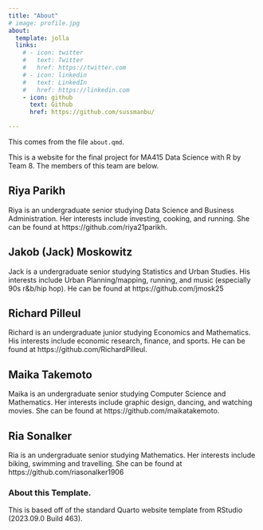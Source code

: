 ```yaml
---
title: "About"
# image: profile.jpg
about:
  template: jolla
  links:
    # - icon: twitter
    #   text: Twitter
    #   href: https://twitter.com
    # - icon: linkedin
    #   text: LinkedIn
    #   href: https://linkedin.com
    - icon: github
      text: Github
      href: https://github.com/sussmanbu/

---
```



This comes from the file `about.qmd`.

This is a website for the final project for MA415 Data Science with R by Team 8.
The members of this team are below.

## Riya Parikh
Riya is an undergraduate senior studying Data Science and Business Administration. Her interests include investing, cooking, and running. She can be found at https://github.com/riya21parikh.

## Jakob (Jack) Moskowitz 
Jack is a undergraduate senior studying Statistics and Urban Studies. His interests include 
Urban Planning/mapping, running, and music (especially 90s r&b/hip hop). He can be found 
at https://github.com/jmosk25 

## Richard Pilleul
Richard is an undergraduate junior studying Economics and Mathematics. His interests include economic research, finance, and sports. He can be found at https://github.com/RichardPilleul.

## Maika Takemoto
Maika is an undergraduate senior studying Computer Science and Mathematics. Her interests include graphic design, dancing, and watching movies. She can be found at https://github.com/maikatakemoto.

## Ria Sonalker
Ria is an undergraduate senior studying Mathematics. Her interests include biking, swimming and travelling. She can be found at https://github.com/riasonalker1906 

<!-- Please leave in the information below -->

### About this Template.

This is based off of the standard Quarto website template from RStudio (2023.09.0 Build 463).
